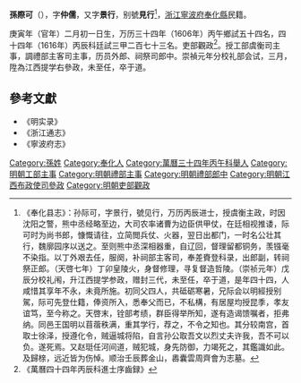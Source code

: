 '''孫際可'''（{{bd|1585年||1628年|}}），字'''仲儒'''，又字'''景行'''，别號'''見行'''<ref>《奉化县志》：孙际可，字景行，號见行，万历丙辰进士，授虞衡主政，时因沈阳之警，熊中丞经略至边，大司农率诸曹为边臣供甲仗，在廷相视推诿，际可时为尚书郎，慷慨请往，立简閲兵仗、火器，翌日出都门，一时名公壮其行，魏廓园序以送之。至则熊中丞深相器重，自辽回，督理留都铜务，羡镪毫不染指。以丁外艰去任，服阕，补祠部主客司，奉差賚登科录，出郎副，转祠祭正郎。（天啓七年）丁卯皇陵火，身督修理，寻复督造哲陵。（崇祯元年）戊辰分校礼闱，升江西提学参政，赠封三代，未至任，卒于道，是年四十四，人咸惜其享年不永，未竟所施。初同父四人，共砥砺寒暑，兄际会以明經授别駕，际可先登仕籍，俸资所入，悉奉父而已，不私構，有居屋均授昆季，孝友谊笃，至今称之。天啓末，铨部考绩，群臣得举所知，遂有造谒馈嘱者，拒弗纳。同邑王国明以苜蓿秩满，重其学行，荐之，不令之知也。其分较南宫，首取士徐泽，授遵化令，贼逼城将陷，自言孙公取吾文以烈丈夫许我，吾不可以负。遂死焉。又赵珽任河间道，贼犯城，身先防御，力竭死之，其鑑識如此。及歸榇，远近皆为伤悼。顺治壬辰葬金山，嶴囊雲周齊會为志墓。</ref>，[[浙江|浙江]][[寧波府|寧波府]][[奉化縣|奉化縣]]民籍。

庚寅年（官年）二月初一日生，万历三十四年（1606年）丙午鄉試五十四名，四十四年（1616年）丙辰科廷試三甲二百七十三名。吏部觀政<ref>《萬曆四十四年丙辰科進士序齒録》</ref>。授工部虞衡司主事，調禮部主客司主事，历员外郎、祠祭司郎中。崇禎元年分校礼部会试，三月，陞為江西提学右參政，未至任，卒于道。

==參考文獻==
{{reflist}}
*《明实录》
*《浙江通志》
*《寧波府志》

{{萬曆四十四年丙辰科殿試金榜}}

{{Authority control}}

{{DEFAULTSORT:Sun孫}}
[[Category:孫姓|Category:孫姓]]
[[Category:奉化人|Category:奉化人]]
[[Category:萬曆三十四年丙午科舉人|Category:萬曆三十四年丙午科舉人]]
[[Category:明朝工部主事|Category:明朝工部主事]]
[[Category:明朝禮部主事|Category:明朝禮部主事]]
[[Category:明朝禮部郎中|Category:明朝禮部郎中]]
[[Category:明朝江西布政使司參政|Category:明朝江西布政使司參政]]
[[Category:明朝吏部觀政|Category:明朝吏部觀政]]